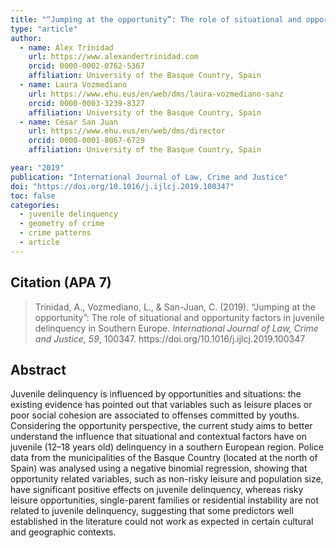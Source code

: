 ```yaml
---
title: "“Jumping at the opportunity”: The role of situational and opportunity factors in juvenile delinquency in Southern Europe"
type: "article"
author:  
  - name: Alex Trinidad
    url: https://www.alexandertrinidad.com 
    orcid: 0000-0002-0762-5367
    affiliation: University of the Basque Country, Spain
  - name: Laura Vozmediano
    url: https://www.ehu.eus/en/web/dms/laura-vozmediano-sanz
    orcid: 0000-0003-3239-8327
    affiliation: University of the Basque Country, Spain
  - name: César San Juan
    url: https://www.ehu.eus/en/web/dms/director 
    orcid: 0000-0001-8067-6729
    affiliation: University of the Basque Country, Spain

year: "2019"
publication: "International Journal of Law, Crime and Justice"
doi: "https://doi.org/10.1016/j.ijlcj.2019.100347"
toc: false
categories:
  - juvenile delinquency
  - geometry of crime
  - crime patterns
  - article
---
```


## Citation (APA 7)

> Trinidad, A., Vozmediano, L., & San-Juan, C. (2019). “Jumping at the opportunity”: The role of situational and opportunity factors in juvenile delinquency in Southern Europe. *International Journal of Law, Crime and Justice, 59*, 100347. https://doi.org/10.1016/j.ijlcj.2019.100347


## Abstract
Juvenile delinquency is influenced by opportunities and situations: the existing evidence has pointed out that variables such as leisure places or poor social cohesion are associated to offenses committed by youths. Considering the opportunity perspective, the current study aims to better understand the influence that situational and contextual factors have on juvenile (12–18 years old) delinquency in a southern European region. Police data from the municipalities of the Basque Country (located at the north of Spain) was analysed using a negative binomial regression, showing that opportunity related variables, such as non-risky leisure and population size, have significant positive effects on juvenile delinquency, whereas risky leisure opportunities, single-parent families or residential instability are not related to juvenile delinquency, suggesting that some predictors well established in the literature could not work as expected in certain cultural and geographic contexts.